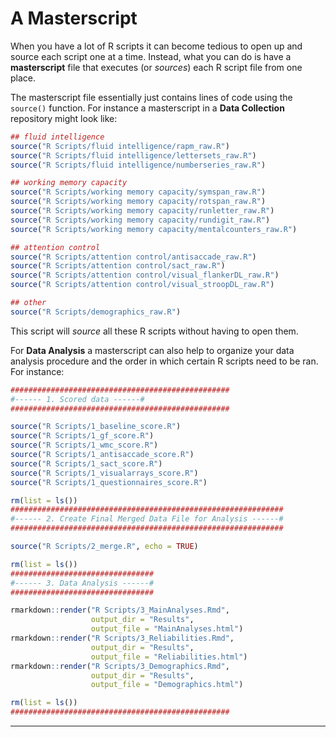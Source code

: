 # A Masterscript

<link rel="stylesheet" href="https://use.fontawesome.com/releases/v5.8.1/css/all.css" integrity="sha384-50oBUHEmvpQ+1lW4y57PTFmhCaXp0ML5d60M1M7uH2+nqUivzIebhndOJK28anvf" crossorigin="anonymous">

When you have a lot of R scripts it can become tedious to open up and source each script one at a time. Instead, what you can do is have a **masterscript** file that executes (or *sources*) each R script file from one place.

The masterscript file essentially just contains lines of code using the `source()` function. For instance a masterscript in a **Data Collection** repository might look like:

```r
## fluid intelligence
source("R Scripts/fluid intelligence/rapm_raw.R")
source("R Scripts/fluid intelligence/lettersets_raw.R")
source("R Scripts/fluid intelligence/numberseries_raw.R")

## working memory capacity
source("R Scripts/working memory capacity/symspan_raw.R")
source("R Scripts/working memory capacity/rotspan_raw.R")
source("R Scripts/working memory capacity/runletter_raw.R")
source("R Scripts/working memory capacity/rundigit_raw.R")
source("R Scripts/working memory capacity/mentalcounters_raw.R")

## attention control
source("R Scripts/attention control/antisaccade_raw.R")
source("R Scripts/attention control/sact_raw.R")
source("R Scripts/attention control/visual_flankerDL_raw.R")
source("R Scripts/attention control/visual_stroopDL_raw.R")

## other
source("R Scripts/demographics_raw.R")
```

This script will *source* all these R scripts without having to open them.

For **Data Analysis** a masterscript can also help to organize your data analysis procedure and the order in which certain R scripts need to be ran. For instance:

```r
#################################################
#------ 1. Scored data ------# 
#################################################

source("R Scripts/1_baseline_score.R")
source("R Scripts/1_gf_score.R")
source("R Scripts/1_wmc_score.R")
source("R Scripts/1_antisaccade_score.R")
source("R Scripts/1_sact_score.R")
source("R Scripts/1_visualarrays_score.R")
source("R Scripts/1_questionnaires_score.R")

rm(list = ls())
#############################################################
#------ 2. Create Final Merged Data File for Analysis ------# 
#############################################################

source("R Scripts/2_merge.R", echo = TRUE)

rm(list = ls())
################################
#------ 3. Data Analysis ------# 
################################

rmarkdown::render("R Scripts/3_MainAnalyses.Rmd", 
                  output_dir = "Results", 
                  output_file = "MainAnalyses.html")
rmarkdown::render("R Scripts/3_Reliabilities.Rmd", 
                  output_dir = "Results", 
                  output_file = "Reliabilities.html")
rmarkdown::render("R Scripts/3_Demographics.Rmd", 
                  output_dir = "Results", 
                  output_file = "Demographics.html")

rm(list = ls())
#################################################
```


----


